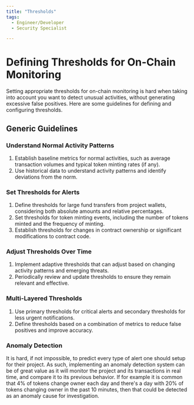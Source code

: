```yaml
---
title: "Thresholds"
tags:
  - Engineer/Developer
  - Security Specialist

---
```



<TagProvider>
<TagFilter />

# Defining Thresholds for On-Chain Monitoring

<TagList tags={frontmatter.tags} />
<AttributionList contributors={frontmatter.contributors} />

Setting appropriate thresholds for on-chain monitoring is hard when taking into account you want to detect unusual activities, without generating excessive false positives. Here are some guidelines for defining and configuring thresholds.

## Generic Guidelines

### Understand Normal Activity Patterns

1. Establish baseline metrics for normal activities, such as average transaction volumes and typical token minting rates (if any).
2. Use historical data to understand activity patterns and identify deviations from the norm.

### Set Thresholds for Alerts

1. Define thresholds for large fund transfers from project wallets, considering both absolute amounts and relative percentages.
2. Set thresholds for token minting events, including the number of tokens minted and the frequency of minting.
3. Establish thresholds for changes in contract ownership or significant modifications to contract code.

### Adjust Thresholds Over Time

1. Implement adaptive thresholds that can adjust based on changing activity patterns and emerging threats.
2. Periodically review and update thresholds to ensure they remain relevant and effective.

### Multi-Layered Thresholds

1. Use primary thresholds for critical alerts and secondary thresholds for less urgent notifications.
2. Define thresholds based on a combination of metrics to reduce false positives and improve accuracy.

### Anomaly Detection

It is hard, if not impossible, to predict every type of alert one should setup for their project. As such, implementing an anomaly detection system can be of great value as it will monitor the project and its transactions in real time, and compare it to its previous behavior. If for example it is common that 4% of tokens change owner each day and there's a day with 20% of tokens changing owner in the past 10 minutes, then that could be detected as an anomaly cause for investigation.

</TagProvider>